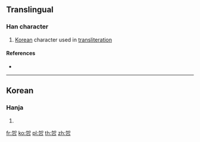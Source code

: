 {{character info/new}}
==Translingual==

===Han character===
{{Han char|rn=19|rad=力|as=04|sn=6|four=|canj=KRR}}

# [[Korea]]n character used in [[transliteration]]

====References====
* {{Han ref|kx=0146.241|dkj=|dj=|hdz=|uh=3514|ud=13588|bh=|bd=}}

----

==Korean==

===Hanja===
{{ko-hanja|hangeul=[[강]], [[덩]]|eumhun=|rv=gang, deong|mr=|y=}}

# {{defn|lang=ko|sort=力04}}

[[fr:㔔]]
[[ko:㔔]]
[[pl:㔔]]
[[th:㔔]]
[[zh:㔔]]